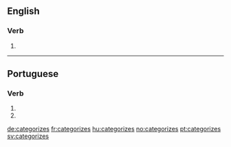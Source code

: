 ==English==

===Verb===
{{head|en}}

# {{en-third-person singular of|categorize}}

----

==Portuguese==

===Verb===
{{head|pt|verb form}}

# {{conjugation of|categorizar||2|s|present|subjunctive|lang=pt}}
# {{conjugation of|categorizar||2|s|negative|imperative|lang=pt}}

[[de:categorizes]]
[[fr:categorizes]]
[[hu:categorizes]]
[[no:categorizes]]
[[pt:categorizes]]
[[sv:categorizes]]